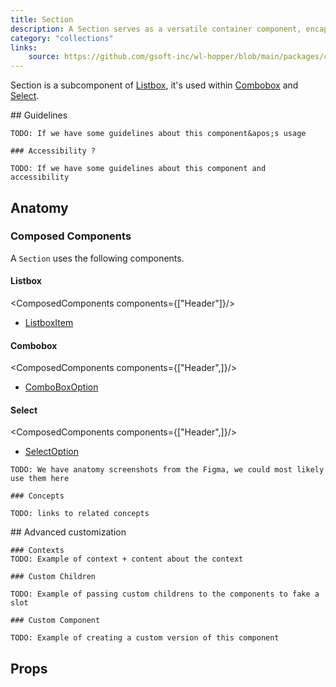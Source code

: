 ```yaml
---
title: Section
description: A Section serves as a versatile container component, encapsulating an HTML section element.
category: "collections"
links:
    source: https://github.com/gsoft-inc/wl-hopper/blob/main/packages/components/src/Section/src/Section.tsx
---
```


Section is a subcomponent of [Listbox](./Listbox), it's used within [Combobox](./ComboBox) and [Select](./Select).

<Example src="Section/docs/preview" isOpen />

<FeatureFlag flag="next">
    ## Guidelines

    TODO: If we have some guidelines about this component&apos;s usage

    ### Accessibility ?

    TODO: If we have some guidelines about this component and accessibility
</FeatureFlag>

## Anatomy

### Composed Components

A `Section` uses the following components.

#### Listbox

<ComposedComponents components={["Header"]}/>

- [ListboxItem](./Listbox#listboxitem)

#### Combobox

<ComposedComponents components={["Header",]}/>

- [ComboBoxOption](./ComboBox#comboboxoption)

#### Select

<ComposedComponents components={["Header",]}/>

- [SelectOption](./Select#selectoption)

<FeatureFlag flag="rc">

    TODO: We have anatomy screenshots from the Figma, we could most likely use them here

    ### Concepts

    TODO: links to related concepts
</FeatureFlag>

<FeatureFlag flag="next">
    ## Advanced customization

    ### Contexts
    TODO: Example of context + content about the context

    ### Custom Children

    TODO: Example of passing custom childrens to the components to fake a slot

    ### Custom Component

    TODO: Example of creating a custom version of this component
</FeatureFlag>

## Props

<PropTable component="Section" />
